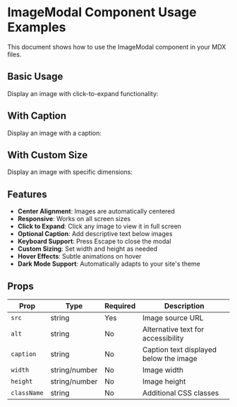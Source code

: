 # ImageModal Component Usage Examples

This document shows how to use the ImageModal component in your MDX files.

## Basic Usage

Display an image with click-to-expand functionality:

<ImageModal src="/img/profile.png" alt="Profile picture" width={400} />

## With Caption

Display an image with a caption:

<ImageModal src="/img/ntu.png" alt="NTU Logo" caption="National Taiwan University Logo - Click to view full size" />

## With Custom Size

Display an image with specific dimensions:

<ImageModal src="/img/pchome.jpg" alt="PChome" caption="PChome company logo" width={400} height={200} />

## Features

- **Center Alignment**: Images are automatically centered
- **Responsive**: Works on all screen sizes
- **Click to Expand**: Click any image to view it in full screen
- **Optional Caption**: Add descriptive text below images
- **Keyboard Support**: Press Escape to close the modal
- **Custom Sizing**: Set width and height as needed
- **Hover Effects**: Subtle animations on hover
- **Dark Mode Support**: Automatically adapts to your site's theme

## Props

| Prop        | Type          | Required | Description                            |
| ----------- | ------------- | -------- | -------------------------------------- |
| `src`       | string        | Yes      | Image source URL                       |
| `alt`       | string        | No       | Alternative text for accessibility     |
| `caption`   | string        | No       | Caption text displayed below the image |
| `width`     | string/number | No       | Image width                            |
| `height`    | string/number | No       | Image height                           |
| `className` | string        | No       | Additional CSS classes                 |
